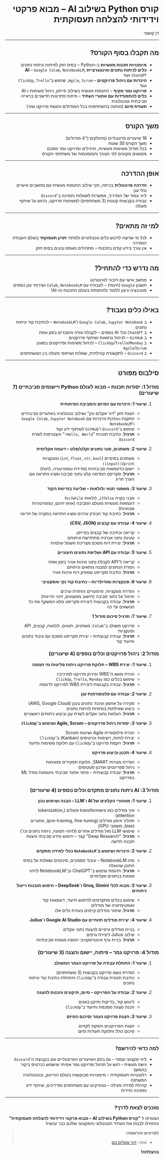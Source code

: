 <div dir="rtl">

# קורס Python בשילוב AI – מבוא פרקטי וידידותי להצלחה תעסוקתית

<div className="instructor">
  דן קושנר
</div>

---

## מה תקבלו בסוף הקורס?

- **מיומנויות תכנות מעשיות** ב-Python – בסיס חזק לפיתוח וניתוח נתונים
- **כלים לניתוח נתונים ואינטגרציית AI** – `Google Colab`, `NotebookLM`, `ChatGPT` ועוד
- **היכרות עם ניהול פרויקטים** – `Agile`, `Scrum`, שימוש ב־`ClickUp`, `Trello` ועוד
- **פרויקט גמר מקיף** – התנסות מעשית בשילוב פייתון, ניהול משימות ו-AI
- **כלים להתמודדות עם אתגרי העתיד** – פיתוח פתרונות חדשניים בראייה סביבתית וטכנולוגית
- **תעודת סיום** (מותנה בהשתתפות בכל המודולים והגשת פרויקט גמר)

---

## משך הקורס

- 18 שיעורים פרונטליים (מחולקים ל־4 מודולים)
- משך הקורס 30 שעות
- בכל מודול משימות מעשיות, תרגילים ופרויקט גמר מסכם
- מפגשים מקוונים לפי הצורך והמוסכמות של משתתפי הקורס

---

## אופן ההדרכה

- **הדרכה פרונטלית** בכיתה, תוך שילוב התנסות מעשית עם מחשבים אישיים וכלי ענן
- ליווי צמוד של המדריך, אפשרות לשאלות ותמיכה ב־`Discord`
- עבודה בקבוצות קטנות (3 משתתפים) למשימות פרויקט, בדגש על שיתוף פעולה

---

## למי זה מתאים?

- לכל מי שרוצה לרכוש כלים טכנולוגיים ולפתח **יתרון תעסוקתי** בעולם העבודה המודרני
- אין צורך בידע קודם בתכנות – מתחילים מאפס ובונים בסיס חזק

---

## מה נדרש כדי להתחיל?

- מחשב אישי עם חיבור לאינטרנט
- חשבון `Google` (חינמי) – לעבודה עם `Colab`, `NotebookLM` ושירותי ענן נוספים
- מוטיבציה ורצון ללמוד ולהתפתח בעולם התכנות וה-AI!

---

## באילו כלים נעבוד?

- ב `Google Colab`, `Jupyter Notebook` ו־`NotebookLM` – לכתיבת קוד וניתוח נתונים
- ב `ChatGPT` וכלי AI נוספים – לקבלת עזרה והסברים בזמן אמת
- ב `GitHub` – לניהול גרסאות ושיתוף פרויקטים
- ב `ClickUp`/`Trello`/`Monday` – לניהול משימות ופרויקטים בסגנון `Agile`/`Scrum`
- ב `Discord` – לתקשורת קהילתית, שאלות ושיתופי פעולה בין המשתתפים

---

## סילבוס מפורט

### מודול 1: יסודות תכנות – מבוא לעולם Python ויישומים סביבתיים (7 שיעורים)

1. **שיעור 1: היכרות עם המיזם והסביבה הפיתוחית**
   - הצגת חזון "דור אקלים טק" ושילוב טכנולוגיה באתגרים סביבתיים
   - התקנת `Python` והיכרות עם `Google Colab`, `Jupyter Notebook` ו־`NotebookLM`
   - שימוש ב־`Discord` ו־`GitHub` לשיתוף ידע וקוד
   - **תרגיל**: כתיבת תוכנית "`Hello, World!`" והצטרפות לשרת `Discord`

2. **שיעור 2: משתנים, סוגי נתונים וקלט/פלט – דוגמה אקלימית**
   - משתנים בסיסיים (`int`, `float`, `str`, `bool`) ופונקציות `input()`/`print()`
   - יישום בדוגמאות סביבתיות (מדידת טמפרטורה, לחות)
   - **תרגיל**: סקריפט המדמה קלט נתוני סביבה ומציג התראה אם הערך חריג

3. **שיעור 3: משפטי תנאי ולולאות – שליטה בזרימת הקוד**
   - מבני בקרה `if`/`else`, לולאות `for`/`while`
   - דוגמאות מעשיות מעולם הסביבה (אחוז זיהום, טמפרטורות שבועיות)
   - **תרגיל**: כתיבת קוד הבודק ערכים ומציג התראה במקרה של חריגה

4. **שיעור 4: עבודה עם קבצים (CSV, JSON)**
   - קריאה וכתיבה של קבצים בפייתון
   - טעינת נתוני אנרגיה מתחדשת וניתוחם
   - **תרגיל**: יצירת דוח מסכם מצריכת חשמל עולמית

5. **שיעור 5: עבודה עם API ושליפת נתונים חיצוניים**
   - קריאה ל־API לקבלת נתוני איכות אוויר בזמן אמת
   - המרת הנתונים למבנה מתאים וניתוחם
   - **תרגיל**: כתיבת סקריפט שמפיק דוח איכות אוויר

6. **שיעור 6: פונקציות ומודולריות – כתיבת קוד נקי ואפקטיבי**
   - הגדרת פונקציות, פרמטרים והחזרת ערכים
   - תרגול על נתוני סביבה (חישוב ממוצעים, זיהוי חריגות)
   - **תרגיל**: עבודה בקבוצות ליצירת סקריפט מלא המשקף את כל הנושאים עד כה

7. **שיעור 7: תרגיל סיכום מודול 1**
   - פרויקט משולב ב־`Colab`: משתנים, תנאים, לולאות, קבצים, API ופונקציות
   - **תרגיל**: עבודה קבוצתית – יצירת סקריפט מסכם עם עיבוד נתונים ותיעוד קוד

### מודול 2: ניהול פרויקטים וכלים נוספים (4 שיעורים)

1. **שיעור 1: יצירת WBS – חלוקת פרויקט ניתוח פליטות גזי חממה**
   - הכרת מושג ה־WBS ופירוק פרויקט למרכיביו
   - שימוש בכלים כמו `ClickUp`, `Trello`, `Monday`
   - **תרגיל**: עבודה בקבוצות ליצירת WBS לפרויקט לדוגמה

2. **שיעור 2: עבודה עם פלטפורמות ענן**
   - סקירה על אחסון ועיבוד נתונים בענן (AWS, Google Cloud)
   - ביצוע שאילתות בסיסיות לניתוח נתונים
   - **תרגיל**: העלאת נתוני אקלים לשרת ענן וביצוע ניתוחים ראשוניים

3. **שיעור 3: יסודות ניהול פרויקטים – Agile, Scrum ושימוש ב־`ClickUp`**
   - הכרת פילוסופיית Agile ושיטות Scrum
   - יצירת לוחות, רשימות וכרטיסים (Kanban) ב־`ClickUp`
   - **תרגיל**: הקמת פרויקט ב־`ClickUp` עם חלוקת משימות ותיעוד

4. **שיעור 4: תכנון וביצוע פרויקט**
   - הגדרת מטרות SMART, חלוקת תפקידים ומשימות
   - ניהול ספרינטים ועדכון סטטוסים
   - **תרגיל**: עבודה קבוצתית – מיפוי אתגר סביבתי והטמעת מודל ML בפרויקט

### מודול 3: AI ניתוח נתונים מתקדם וכלים נוספים (4 שיעורים)

1. **שיעור 1: מאחורי הקלעים של AI ו־LLM – הבנה ושימוש נכון**
   - איך מודלים כמו transformers פועלים (tokenization, attention)
   - תהליך אימון מודלים (pre-training, fine-tuning), אתגרים (bias, משאבי GPU)
   - שימושי LLM מול מודלים אחרים (לזיהוי תמונה, ניתוח נתונים וכו')
   - **תרגיל**: "Deep Research" קצר – חיפוש מידע סביבתי והצגת תובנה חדשה

2. **שיעור 2: היכרות ושימוש ב־`NotebookLM` ככלי למידה מתקדם**
   - מהו NotebookLM – עיבוד מסמכים, סיכומים ושאלות על בסיס התוכן שהועלה
   - **תרגיל**: הדגמת שימוש ב־ChatGPT וב־NotebookLM לזיהוי מגמות בנתונים אקלימיים

3. **שיעור 3: מבוא לכלי Groq, Gimini ו־DeepSeek – חיפוש תובנות וייעול ניתוחים**
   - שימוש בכלים מתקדמים לחיפוש תיעוד, דוגמאות קוד ואופטימיזציה של מודלים
   - **תרגיל**: שיפור מודלים קיימים בעזרת כלים אלו

4. **שיעור 4: יצירת מודלים חזותיים עם Google AI Studio ו־Julius**
   - בניית מודלים גרפיים להצגת נתוני אקלים
   - שילוב Julius ליצירת גרפים
   - **תרגיל**: בניית גרף אינטראקטיבי המציג מגמות סביבתיות

### מודול 4: פרויקט גמר – פיתוח, יישום והצגה (3 שיעורים)

1. **שיעור 1: התחלת עבודה על פרויקט הגמר המשולב**
   - הגדרת נושא פרויקט בקבוצות (3 משתתפים)
   - כתיבת תוכנית עבודה ב־`ClickUp` והתחלת כתיבת קוד וניתוח נתונים

2. **שיעור 2: עבודה על הפרויקט – סיום, תיקונים והכנות להצגה**
   - ליטוש קוד, בדיקות ותיקון באגים
   - הכנת מצגת מסכמת ותיעוד ב־`ClickUp`

3. **שיעור 3: הצגת פרויקט הגמר וסיכום המיזם**
   - הצגת הפרויקטים והפקת לקחים
   - סיכום כולל וחלוקת תעודות סיום

---

### למה כדאי להירשם?

- ליווי מקצועי וצמוד – גם בזמן השיעורים הפרונטליים וגם בקבוצת ה־`Discord`
- גישה מעשית – דגש על תרגול ופרויקט גמר אמיתי שישמש ככרטיס ביקור בהמשך
- רלוונטיות תעסוקתית – מיומנויות מבוקשות בעולם ההייטק, ובטכנולוגיה המשתנה
- קהילת למידה פעילה – נטוורקינג עם משתתפים ומדריכים, שיתוף ידע ותמיכה הדדית

---

### מוכנים לצאת לדרך?

הצטרפו ל
**"קורס Python בשילוב AI – מבוא פרקטי וידידותי להצלחה תעסוקתית"**
והתחילו לבנות את העתיד הטכנולוגי והמקצועי שלכם כבר עכשיו!

> **לפרטים והרשמה:**
> - אתר: [דור אקלים טק](https://doraclimtech.com/contact)

**בהצלחה!**

</div>